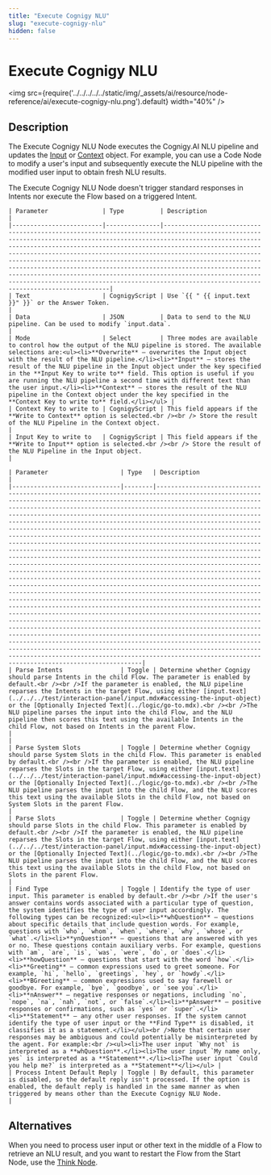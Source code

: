 ```yaml
---
title: "Execute Cognigy NLU" 
slug: "execute-cognigy-nlu" 
hidden: false 
---
```



# Execute Cognigy NLU

<img src={require('../../../../../static/img/_assets/ai/resource/node-reference/ai/execute-cognigy-nlu.png').default} width="40%" />

## Description

The Execute Cognigy NLU Node executes the Cognigy.AI NLU pipeline and updates the [Input](../../../test/interaction-panel/input.mdx) or [Context](../../../test/interaction-panel/context.mdx) object. For example, you can use a Code Node to modify a user's input and subsequently execute the NLU pipeline with the modified user input to obtain fresh NLU results.

The Execute Cognigy NLU Node doesn't trigger standard responses in Intents nor execute the Flow based on a triggered Intent.

<CollapsibleSection title="Settings">

    | Parameter               | Type          | Description                                                                                                                                                                                                                                                                                                                                                                                                                                                                                                                                                                                                                           |
    |-------------------------|---------------|---------------------------------------------------------------------------------------------------------------------------------------------------------------------------------------------------------------------------------------------------------------------------------------------------------------------------------------------------------------------------------------------------------------------------------------------------------------------------------------------------------------------------------------------------------------------------------------------------------------------------------------|
    | Text                    | CognigyScript | Use `{{ " {{ input.text }}" }}` or the Answer Token.                                                                                                                                                                                                                                                                                                                                                                                                                                                                                                                                                                                  |
    | Data                    | JSON          | Data to send to the NLU pipeline. Can be used to modify `input.data`.                                                                                                                                                                                                                                                                                                                                                                                                                                                                                                                                                                 |
    | Mode                    | Select        | Three modes are available to control how the output of the NLU pipeline is stored. The available selections are:<ul><li>**Overwrite** — overwrites the Input object with the result of the NLU pipeline.</li><li>**Input** — stores the result of the NLU pipeline in the Input object under the key specified in the **Input Key to write to** field. This option is useful if you are running the NLU pipeline a second time with different text than the user input.</li><li>**Context** — stores the result of the NLU pipeline in the Context object under the key specified in the **Context Key to write to** field.</li></ul> |
    | Context Key to write to | CognigyScript | This field appears if the **Write to Context** option is selected.<br /><br /> Store the result of the NLU Pipeline in the Context object.                                                                                                                                                                                                                                                                                                                                                                                                                                                                                                |
    | Input Key to write to   | CognigyScript | This field appears if the **Write to Input** option is selected.<br /><br /> Store the result of the NLU Pipeline in the Input object.                                                                                                                                                                                                                                                                                                                                                                                                                                                                                                    |

</CollapsibleSection>


<CollapsibleSection title="Advanced">

    | Parameter                    | Type   | Description                                                                                                                                                                                                                                                                                                                                                                                                                                                                                                                                                                                                                                                                                                                                                                                                                                                                                                                                                                                                                                                                                                                                                                                                                                                                                                                                                                                                                                                                                                                                                                                                                                                                                                                                                                                                      |
    |------------------------------|--------|------------------------------------------------------------------------------------------------------------------------------------------------------------------------------------------------------------------------------------------------------------------------------------------------------------------------------------------------------------------------------------------------------------------------------------------------------------------------------------------------------------------------------------------------------------------------------------------------------------------------------------------------------------------------------------------------------------------------------------------------------------------------------------------------------------------------------------------------------------------------------------------------------------------------------------------------------------------------------------------------------------------------------------------------------------------------------------------------------------------------------------------------------------------------------------------------------------------------------------------------------------------------------------------------------------------------------------------------------------------------------------------------------------------------------------------------------------------------------------------------------------------------------------------------------------------------------------------------------------------------------------------------------------------------------------------------------------------------------------------------------------------------------------------------------------------|
    | Parse Intents                | Toggle | Determine whether Cognigy should parse Intents in the child Flow. The parameter is enabled by default.<br /><br />If the parameter is enabled, the NLU pipeline reparses the Intents in the target Flow, using either [input.text](../../../test/interaction-panel/input.mdx#accessing-the-input-object) or the [Optionally Injected Text](../logic/go-to.mdx).<br /><br />The NLU pipeline parses the input into the child Flow, and the NLU pipeline then scores this text using the available Intents in the child Flow, not based on Intents in the parent Flow.                                                                                                                                                                                                                                                                                                                                                                                                                                                                                                                                                                                                                                                                                                                                                                                                                                                                                                                                                                                                                                                                                                                                                                                                                |                                                                                                                                                                                                                                                                                                                                                     |
    | Parse System Slots           | Toggle | Determine whether Cognigy should parse System Slots in the child Flow. This parameter is enabled by default.<br /><br />If the parameter is enabled, the NLU pipeline reparses the Slots in the target Flow, using either [input.text](../../../test/interaction-panel/input.mdx#accessing-the-input-object) or the [Optionally Injected Text](../logic/go-to.mdx).<br /><br />The NLU pipeline parses the input into the child Flow, and the NLU scores this text using the available Slots in the child Flow, not based on System Slots in the parent Flow.                                                                                                                                                                                                                                                                                                                                                                                                                                                                                                                                                                                                                                                                                                                                                                                                                                                                                                                                                                                                                                                                                                                                                                                                                 |
    | Parse Slots                  | Toggle | Determine whether Cognigy should parse Slots in the child Flow. This parameter is enabled by default.<br /><br />If the parameter is enabled, the NLU pipeline reparses the Slots in the target Flow, using either [input.text](../../../test/interaction-panel/input.mdx#accessing-the-input-object) or the [Optionally Injected Text](../logic/go-to.mdx).<br /><br />The NLU pipeline parses the input into the child Flow, and the NLU scores this text using the available Slots in the child Flow, not based on Slots in the parent Flow.                                                                                                                                                                                                                                                                                                                                                                                                                                                                                                                                                                                                                                                                                                                                                                                                                                                                                                                                                                                                                                                                                                                                                                                                                               |
    | Find Type                    | Toggle | Identify the type of user input. This parameter is enabled by default.<br /><br />If the user's answer contains words associated with a particular type of question, the system identifies the type of user input accordingly. The following types can be recognized:<ul><li>**whQuestion** — questions about specific details that include question words. For example, questions with `who`, `whom`, `when`, `where`, `why`, `whose`, or `what`.</li><li>**ynQuestion** — questions that are answered with yes or no. These questions contain auxiliary verbs. For example, questions with `am`, `are`, `is`, `was`, `were`, `do`, or `does`.</li><li>**howQuestion** — questions that start with the word `how`.</li><li>**Greeting** — common expressions used to greet someone. For example, `hi`, `hello`, `greetings`, `hey`, or `howdy`.</li><li>**BGreeting** — common expressions used to say farewell or goodbye. For example, `bye`, `goodbye`, or `see you`.</li><li>**nAnswer** — negative responses or negations, including `no`, `nope`, `na`, `nah`, `not`, or `false`.</li><li>**pAnswer** — positive responses or confirmations, such as `yes` or `super`.</li><li>**Statement** — any other user responses. If the system cannot identify the type of user input or the **Find Type** is disabled, it classifies it as a statement.</li></ul><br />Note that certain user responses may be ambiguous and could potentially be misinterpreted by the agent. For example:<br /><ul><li>The user input `Why not` is interpreted as a **whQuestion**.</li><li>The user input `My name only, yes` is interpreted as a **Statement**.</li><li>The user input `Could you help me?` is interpreted as a **Statement**</li></ul> |
    | Process Intent Default Reply | Toggle | By default, this parameter is disabled, so the default reply isn't processed. If the option is enabled, the default reply is handled in the same manner as when triggered by means other than the Execute Cognigy NLU Node.                                                                                                                                                                                                                                                                                                                                                                                                                                                                                                                                                                                                                                                                                                                                                                                                                                                                                                                                                                                                                                                                                                                                                                                                                                                                                                                                                                                                                                                                                                                                                                                         |

</CollapsibleSection>


## Alternatives

When you need to process user input or other text in the middle of a Flow to retrieve an NLU result, and you want to restart the Flow from the Start Node, use the [Think Node](../logic/think.mdx).
